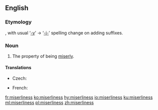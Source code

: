 ==English==
===Etymology===
{{suffix|miserly|ness|lang=en}}, with usual ‘[[-y]]’ → ‘[[-i-]]’ spelling change on adding suffixes.

===Noun===
{{en-noun|-}}

# The property of being [[miserly]].

====Translations====
{{trans-top|property of being miserly}}
* Czech: {{t|cs|lakota|f}}
{{trans-mid}}
* French: {{t+|fr|avarice|f}}
{{trans-bottom}}

[[fr:miserliness]]
[[ko:miserliness]]
[[hy:miserliness]]
[[io:miserliness]]
[[ku:miserliness]]
[[ml:miserliness]]
[[pl:miserliness]]
[[zh:miserliness]]